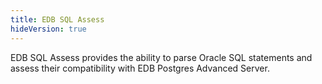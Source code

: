 ```yaml
---
title: EDB SQL Assess
hideVersion: true
---
```


EDB SQL Assess provides the ability to parse Oracle SQL statements and assess their compatibility with EDB Postgres Advanced Server.
